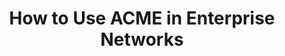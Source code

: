 ---
title: How to Use ACME in Enterprise Networks
html_title: How to Use ACME in Enterprise Networks
description: How to use the ACME protocol in enterprise networks.
---